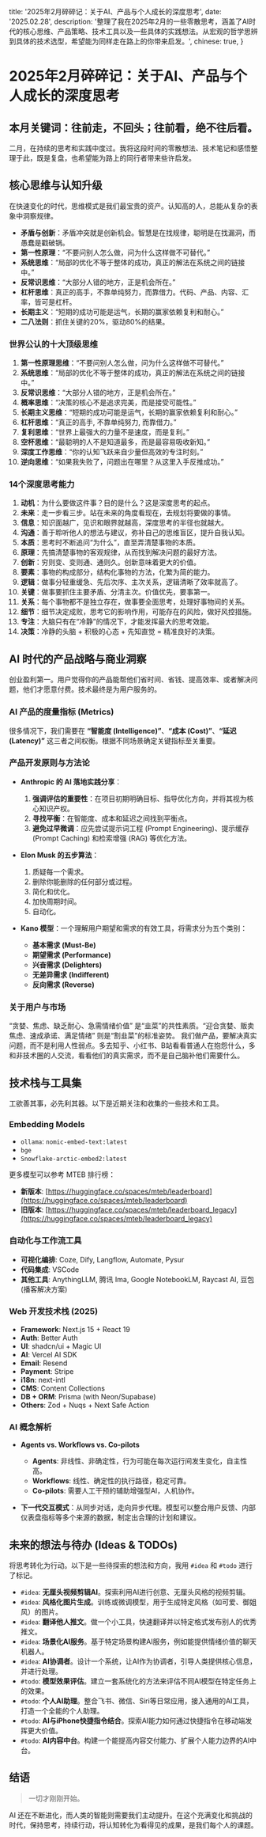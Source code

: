   title: '2025年2月碎碎记：关于AI、产品与个人成长的深度思考',
  date: '2025.02.28',
  description: '整理了我在2025年2月的一些零散思考，涵盖了AI时代的核心思维、产品策略、技术工具以及一些具体的实践想法。从宏观的哲学思辨到具体的技术选型，希望能为同样走在路上的你带来启发。',
  chinese: true,
}

# 2025年2月碎碎记：关于AI、产品与个人成长的深度思考

## 本月关键词：往前走，不回头；往前看，绝不往后看。

二月，在持续的思考和实践中度过。我将这段时间的零散想法、技术笔记和感悟整理于此，既是复盘，也希望能为路上的同行者带来些许启发。

## 核心思维与认知升级

在快速变化的时代，思维模式是我们最宝贵的资产。认知高的人，总能从复杂的表象中洞察规律。

*   **矛盾与创新**：矛盾冲突就是创新机会。智慧是在找规律，聪明是在找漏洞，而愚蠢是戳破锅。
*   **第一性原理**：“不要问别人怎么做，问为什么这样做不可替代。”
*   **系统思维**：“局部的优化不等于整体的成功，真正的解法在系统之间的链接中。”
*   **反常识思维**：“大部分人错的地方，正是机会所在。”
*   **杠杆思维**：真正的高手，不靠单纯努力，而靠借力。代码、产品、内容、汇率，皆可是杠杆。
*   **长期主义**：“短期的成功可能是运气，长期的赢家依赖复利和耐心。”
*   **二八法则**：抓住关键的20%，驱动80%的结果。

### 世界公认的十大顶级思维

1.  **第一性原理思维**：“不要问别人怎么做，问为什么这样做不可替代。”
2.  **系统思维**：“局部的优化不等于整体的成功，真正的解法在系统之间的链接中。”
3.  **反常识思维**：“大部分人错的地方，正是机会所在。”
4.  **概率思维**：“决策的核心不是追求完美，而是接受可能性。”
5.  **长期主义思维**：“短期的成功可能是运气，长期的赢家依赖复利和耐心。”
6.  **杠杆思维**：“真正的高手, 不靠单纯努力, 而靠借力。”
7.  **复利思维**：“世界上最强大的力量不是速度，而是复利。”
8.  **空杯思维**：“最聪明的人不是知道最多，而是最容易吸收新知。”
9.  **深度工作思维**：“你的认知飞跃来自少量但高效的专注时刻。”
10. **逆向思维**：“如果我失败了，问题出在哪里？从这里入手反推成功。”

### 14个深度思考能力

1.  **动机**：为什么要做这件事？目的是什么？这是深度思考的起点。
2.  **未来**：走一步看三步。站在未来的角度看现在，去规划将要做的事情。
3.  **信息**：知识面越广，见识和眼界就越高，深度思考的半径也就越大。
4.  **沟通**：善于聆听他人的想法与建议，弥补自己的思维盲区，提升自我认知。
5.  **本质**：思考时不断追问“为什么”，直至弄清楚事物的本质。
6.  **原理**：先搞清楚事物的客观规律，从而找到解决问题的最好方法。
7.  **创新**：穷则变、变则通、通则久。创新意味着更大的价值。
8.  **要素**：事物的构成部分，结构化事物的方法，化繁为简的能力。
9.  **逻辑**：做事分轻重缓急、先后次序、主次关系，逻辑清晰了效率就高了。
10. **关键**：做事要抓住主要矛盾、分清主次。价值优先，要事第一。
11. **关系**：每个事物都不是独立存在，做事要全面思考，处理好事物间的关系。
12. **细节**：细节决定成败，思考它的影响作用，可能存在的风险，做好风控措施。
13. **专注**：大脑只有在“冷静”的情况下，才能发挥最大的思考效能。
14. **决策**：冷静的头脑 + 积极的心态 + 先知直觉 = 精准良好的决策。

## AI 时代的产品战略与商业洞察

创业盈利第一。用户觉得你的产品能帮他们省时间、省钱、提高效率、或者解决问题，他们才愿意付费。技术最终是为用户服务的。

### AI 产品的度量指标 (Metrics)

很多情况下，我们需要在 **“智能度 (Intelligence)”**、**“成本 (Cost)”**、**“延迟 (Latency)”** 这三者之间权衡。根据不同场景确定关键指标至关重要。

### 产品开发原则与方法论

*   **Anthropic 的 AI 落地实践分享**：
    1.  **强调评估的重要性**：在项目初期明确目标、指导优化方向，并将其视为核心知识产权。
    2.  **寻找平衡**：在智能度、成本和延迟之间找到平衡点。
    3.  **避免过早微调**：应先尝试提示词工程 (Prompt Engineering)、提示缓存 (Prompt Caching) 和检索增强 (RAG) 等优化方法。

*   **Elon Musk 的五步算法**：
    1.  质疑每一个需求。
    2.  删除你能删除的任何部分或过程。
    3.  简化和优化。
    4.  加快周期时间。
    5.  自动化。

*   **Kano 模型**：一个理解用户期望和需求的有效工具，将需求分为五个类别：
    *   **基本需求 (Must-Be)**
    *   **期望需求 (Performance)**
    *   **兴奋需求 (Delighters)**
    *   **无差异需求 (Indifferent)**
    *   **反向需求 (Reverse)**

### 关于用户与市场

“贪婪、焦虑、缺乏耐心、急需情绪价值” 是“韭菜”的共性素质。“迎合贪婪、贩卖焦虑、速成承诺、满足情绪” 则是“割韭菜”的标准姿势。
我们做产品，要解决真实问题，而不是利用人性弱点。多去知乎、小红书、B站看看普通人在抱怨什么，多和非技术圈的人交流，看看他们的真实需求，而不是自己脑补他们需要什么。

## 技术栈与工具集

工欲善其事，必先利其器。以下是近期关注和收集的一些技术和工具。

### Embedding Models
- `ollama`: `nomic-embed-text:latest`
- `bge`
- `Snowflake-arctic-embed2:latest`

更多模型可以参考 MTEB 排行榜：
- **新版本**: [https://huggingface.co/spaces/mteb/leaderboard](https://huggingface.co/spaces/mteb/leaderboard)
- **旧版本**: [https://huggingface.co/spaces/mteb/leaderboard_legacy](https://huggingface.co/spaces/mteb/leaderboard_legacy)

### 自动化与工作流工具
- **可视化编排**: Coze, Dify, Langflow, Automate, Pysur
- **代码集成**: VSCode
- **其他工具**: AnythingLLM, 腾讯 Ima, Google NotebookLM, Raycast AI, 豆包 (播客解决方案)

### Web 开发技术栈 (2025)
- **Framework**: Next.js 15 + React 19
- **Auth**: Better Auth
- **UI**: shadcn/ui + Magic UI
- **AI**: Vercel AI SDK
- **Email**: Resend
- **Payment**: Stripe
- **i18n**: next-intl
- **CMS**: Content Collections
- **DB + ORM**: Prisma (with Neon/Supabase)
- **Others**: Zod + Nuqs + Next Safe Action

### AI 概念解析
*   **Agents vs. Workflows vs. Co-pilots**
    *   **Agents**: 非线性、非确定性，行为可能在每次运行间发生变化，自主性高。
    *   **Workflows**: 线性、确定性的执行路径，稳定可靠。
    *   **Co-pilots**: 需要人工干预的辅助增强型AI，人机协作。

*   **下一代交互模式**：从同步对话，走向异步代理。模型可以整合用户反馈、内部仪表盘指标等多个来源的数据，制定出合理的计划和建议。

## 未来的想法与待办 (Ideas & TODOs)

将思考转化为行动。以下是一些待探索的想法和方向，我用 `#idea` 和 `#todo` 进行了标记。

*   `#idea`: **无厘头视频剪辑AI**。探索利用AI进行创意、无厘头风格的视频剪辑。
*   `#idea`: **风格化图片生成**。训练或微调模型，用于生成特定风格（如可爱、御姐风）的图片。
*   `#idea`: **翻译他人推文**。做一个小工具，快速翻译并以特定格式发布别人的优秀推文。
*   `#idea`: **场景化AI服务**。基于特定场景构建AI服务，例如能提供情绪价值的聊天机器人。
*   `#idea`: **AI协调者**。设计一个系统，让AI作为协调者，引导人类提供核心信息，并进行处理。
*   `#todo`: **模型效果评估**。建立一套系统化的方法来评估不同AI模型在特定任务上的效果。
*   `#todo`: **个人AI助理**。整合飞书、微信、Siri等日常应用，接入通用的AI工具，打造一个全能的个人助理。
*   `#todo`: **AI与iPhone快捷指令结合**。探索AI能力如何通过快捷指令在移动端发挥更大价值。
*   `#todo`: **AI内容中台**。构建一个能提高内容交付能力、扩展个人能力边界的AI中台。

## 结语

> 一切才刚刚开始。

AI 还在不断进化，而人类的智能则需要我们主动提升。在这个充满变化和挑战的时代，保持思考，持续行动，将认知转化为看得见的成果，是我们每个人的课题。
